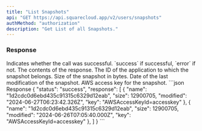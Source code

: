 ```yaml
---
title: "List Snapshots"
api: "GET https://api.squarecloud.app/v2/users/snapshots"
authMethod: "authorization"
description: "Get List of all Snapshots."
---
```



<Authorization />

### Response

<ResponseField name="status" type="string">
  Indicates whether the call was successful. `success` if successful, `error` if not.
</ResponseField>
<ResponseField name="response" type="object">
The contents of the response.
<Expandable title="Toggle object">
<ResponseField name="name" type="string">
  The ID of the application to which the snapshot belongs.
</ResponseField>
<ResponseField name="size" type="number">
  Size of the snapshot in bytes.
</ResponseField>
<ResponseField name="modified" type="string">
  Date of the last modification of the snapshot.
</ResponseField>
<ResponseField name="key" type="string">
  AWS access key for the snapshot.
</ResponseField>
</Expandable>
</ResponseField>
<ResponseExample>
```json Response
{
  "status": "success",
  "response": [
    {
      "name": "1d2cdc0d6ebd435c91315c6329d12eab",
      "size": 12900705,
      "modified": "2024-06-27T06:23:42.326Z",
      "key": "AWSAccessKeyId=accesskey"
    },
    {
      "name": "1d2cdc0d6ebd435c91315c6329d12eab",
      "size": 12900705,
      "modified": "2024-06-26T07:05:40.000Z",
      "key": "AWSAccessKeyId=accesskey"
    },
  ]
}
```
</ResponseExample>